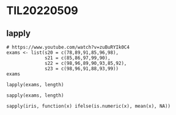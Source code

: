 # TIL20220509

## lapply

```
# https://www.youtube.com/watch?v=zuBuRYIk0C4
exams <- list(s20 = c(78,89,91,85,96,98),
              s21 = c(85,86,97,99,90),
              s22 = c(98,96,89,90,93,85,92),
              s23 = c(98,96,91,88,93,99))
exams
```

```
lapply(exams, length)
```

```
sapply(exams, length)
```

```
sapply(iris, function(x) ifelse(is.numeric(x), mean(x), NA))
```

